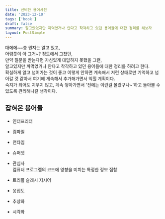 ```yaml
---
title: 신비한 용어사전
date: '2023-12-10'
tags: ['book']
draft: false
summary: 알고있었지만 까먹었거나 안다고 착각하고 있던 용어들에 대한 정리를 해보자
layout: PostSimple
---
```


대에에~~충 뭔지는 알고 있고,  
어렴풋이 아 그거~? 정도에서 그쳤던,  
만약 질문을 받는다면 자신있게 대답하지 못했을 그런,  
알고있지만 까먹었거나 안다고 착각하고 있던 용어들에 대한 정리를 하려고 한다.  
확실하게 알고 넘어가는 것이 좋고 이렇게 안하면 계속해서 저런 상태로만 기억하고 넘어갈 것 같아서 여기에 계속해서 추가해가면서 익힐 계획이다.  
숙지가 되어도 지우지 않고, 계속 쌓아가면서 '전에는 이런걸 몰랐구나~'하고 돌아볼 수 있도록 관리해나갈 생각이다.

## 잡혀온 용어들

- 인터프리터

- 컴파일

- 런타임

- 슈퍼셋

- 관심사  
  컴퓨터 프로그램의 코드에 영향을 미치는 특정한 정보 집합

- 트리플 슬래시 지시어

- 응집도

- 추상화

- 시각화
